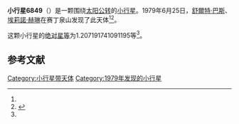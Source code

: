 {{Infobox planet
| bgcolour = #FFFFC0
| name = 6849
| symbol = 
| image = 
| caption = 
| discovery = yes
| discovery_ref = 
| discoverer = [[舒爾特·巴斯|舒爾特·巴斯]]、[[埃莉諾·赫琳|埃莉諾·赫琳]]
| discovery_site = [[赛丁泉山|赛丁泉山]] 
| discovered = 1979年6月25日
| designations = yes
| mp_name = 
| named_after = 
| alt_names = 1979 MX6/ 1987 UB4 / 1990 OW4
| mp_category = [[主带小行星|主带小行星]]
| orbit_ref = <ref name="a">[http://ssd.jpl.nasa.gov/sbdb.cgi?sstr=6849 6849] {{Wayback|url=http://ssd.jpl.nasa.gov/sbdb.cgi?sstr=6849 |date=20110609182635 }}，小行星數據庫瀏覽器（JPL Small-Body Database Browser）－[[美国国家航空航天局|美国国家航空航天局]]喷气推进实验室</ref>
| epoch = 2456400.5 (2013年4月18日更新)
| aphelion = {{convert|2.575214616932156|AU|km|3|abbr=on|lk=out}}
| perihelion = {{convert|2.159457532294078|AU|km|3|abbr=on}}
| semimajor = {{convert|2.367336074613117|AU|km|3|abbr=on}}
| eccentricity = 0.087811167
| period = 1330.418579 [[日|日]]<br />3.64[[儒略年|儒略年]]
| avg_speed = 
| inclination = 6.38929057514665
| asc_node = 253.8850106254189
| mean_anomaly = 
| arg_peri = 1.207191741091195
| satellites = 
| physical_characteristics = yes
| dimensions = 
| mass = 
| density = 
| surface_grav = 
| escape_velocity = 
| sidereal_day = 
| axial_tilt = 
| pole_ecliptic_lat = 
| pole_ecliptic_lon = 
| albedo = 
| temperatures= 
| temp_name1 = 
| mean_temp_1 = 
| max_temp_1 = 
| temp_name2 = 
| max_temp_2 = 
| spectral_type = 
| abs_magnitude = 1.207191741091195
}}

'''小行星6849'''（{{lang-en|6849}}）是一颗围绕[[太阳|太阳]][[公转|公转]]的[[小行星|小行星]]。1979年6月25日，[[舒爾特·巴斯|舒爾特·巴斯]]、[[埃莉諾·赫琳|埃莉諾·赫琳]]在赛丁泉山发现了此天体<ref name="a" /><ref>{{cite news|title=小行星列表|url=http://cfa-www.harvard.edu/iau/lists/NumberedMPs.txt|accessdate=2013-07-08|newspaper=哈佛大学|archive-date=2008-05-17|archive-url=https://web.archive.org/web/20080517010638/http://cfa-www.harvard.edu/iau/lists/NumberedMPs.txt|dead-url=no}}</ref>。

这颗小行星的[[绝对星等|绝对星等]]为1.207191741091195等<ref name="a" />。

==参考文献==
{{reflist}}
{{Minor Planet Number|[[小行星6848|小行星6848]]|[[小行星6850|小行星6850]]}}

{{小天体}}

[[Category:小行星带天体|Category:小行星带天体]]
[[Category:1979年发现的小行星|Category:1979年发现的小行星]]

{{asteroid-stub}}